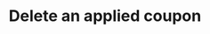 ---
openapi: "DELETE /customers/{external_customer_id}/applied_coupons/{applied_coupon_id}"
authMethod: "bearer"
title: "Delete an applied coupon"
---